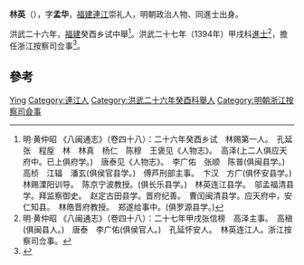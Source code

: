 '''林英'''（{{bd|？||？|catIdx=}}），字'''孟华'''，[[福建|福建]][[連江|連江]]崇礼人，明朝政治人物、同進士出身。

洪武二十六年，[[福建|福建]]癸酉乡试中舉<ref>明·黄仲昭 《八闽通志》（卷四十八）：二十六年癸酉乡试　林赐第一人。　孔延　张　程垕　林　林真　杨仁　陈穆　王褒见《人物志》。　高泽(上二人俱应天府中。已上俱府学。)　唐泰见《人物志》。　李广佑　张顺　陈普(俱闽县学。)　高桢　江辐　潘玄(俱侯官县学。)　傅芦刑部主事。　卞汉　方广(俱怀安县学。)　林赐溧阳训导。　陈京宁波教授。(俱长乐县学。)　林英连江县学。　邬孟福清县学。拜监察御史。　赵定古田县学。晋府纪善。　曹闰闽清县学。应天府中，安仁知县。　林皓晋府教授。　郑遂给事中。(俱罗源县学。)</ref>。洪武二十七年（1394年）甲戌科[[進士|進士]]<ref>明·黄仲昭 《八闽通志》（卷四十八）：二十七年甲戌张信榜　高泽主事。　高稹(俱闽县人。)　唐泰　李广佑(俱侯官人。)　孔延怀安人。　林英连江人。浙江按察司佥事。</ref>，擔任浙江按察司佥事<ref>{{cite news|title=《连江县志》 第一节　历代进士表|url=http://www.fzdqw.com/showtext.asp?ToBook=1113&index=2442|accessdate=2013-09-02|newspaper=福州地情網|deadurl=yes|archiveurl=https://archive.is/20130903013436/http://www.fzdqw.com/showtext.asp?ToBook=1113&index=2442|archivedate=2013-09-03}}</ref>。

== 參考 ==
{{reflist}}

{{明朝人物小作品}}
{{洪武二十七年甲戌科殿試金榜}}

{{Authority control}}
{{DEFAULTSORT:Lin林}}
[[Category:林姓|Ying]]
[[Category:連江人|Category:連江人]]
[[Category:洪武二十六年癸酉科舉人|Category:洪武二十六年癸酉科舉人]]
[[Category:明朝浙江按察司僉事|Category:明朝浙江按察司僉事]]